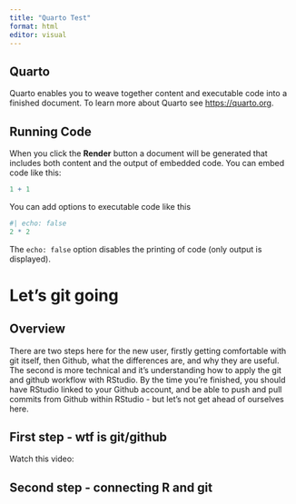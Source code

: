 ```yaml
---
title: "Quarto Test"
format: html
editor: visual
---
```


## Quarto

Quarto enables you to weave together content and executable code into a finished document. To learn more about Quarto see <https://quarto.org>.

## Running Code

When you click the **Render** button a document will be generated that includes both content and the output of embedded code. You can embed code like this:

```r
1 + 1
```

You can add options to executable code like this

```r
#| echo: false
2 * 2
```

The `echo: false` option disables the printing of code (only output is displayed).

# Let's git going

## Overview

There are two steps here for the new user, firstly getting comfortable with git itself, then Github, what the differences are, and why they are useful. The second is more technical and it's understanding how to apply the git and github workflow with RStudio. By the time you're finished, you should have RStudio linked to your Github account, and be able to push and pull commits from Github within RStudio - but let's not get ahead of ourselves here.

## First step - wtf is git/github

Watch this video:

## Second step - connecting R and git
